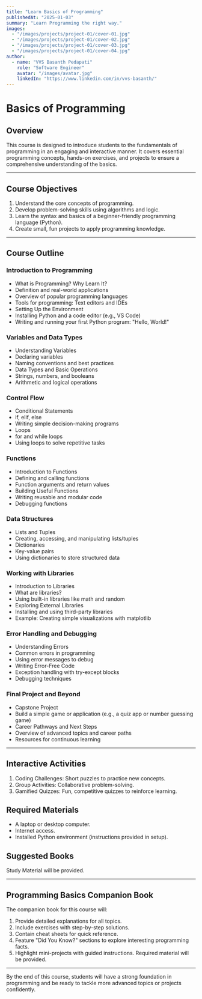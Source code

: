 ```yaml
---
title: "Learn Basics of Programming"
publishedAt: "2025-01-03"
summary: "Learn Programming the right way."
images:
  - "/images/projects/project-01/cover-01.jpg"
  - "/images/projects/project-01/cover-02.jpg"
  - "/images/projects/project-01/cover-03.jpg"
  - "/images/projects/project-01/cover-04.jpg"
author:
  - name: "VVS Basanth Pedapati"
    role: "Software Engineer"
    avatar: "/images/avatar.jpg"
    linkedIn: "https://www.linkedin.com/in/vvs-basanth/"
---
```


# Basics of Programming

## Overview
This course is designed to introduce students to the fundamentals of programming in an engaging and interactive manner. It covers essential programming concepts, hands-on exercises, and projects to ensure a comprehensive understanding of the basics.

---

## Course Objectives
1. Understand the core concepts of programming.
2. Develop problem-solving skills using algorithms and logic.
3. Learn the syntax and basics of a beginner-friendly programming language (Python).
4. Create small, fun projects to apply programming knowledge.

---

## Course Outline

### Introduction to Programming
- What is Programming? Why Learn It?
- Definition and real-world applications
- Overview of popular programming languages
- Tools for programming: Text editors and IDEs
- Setting Up the Environment
- Installing Python and a code editor (e.g., VS Code)
- Writing and running your first Python program: "Hello, World!"

### Variables and Data Types
- Understanding Variables
- Declaring variables
- Naming conventions and best practices
- Data Types and Basic Operations
- Strings, numbers, and booleans
- Arithmetic and logical operations

### Control Flow
- Conditional Statements
- if, elif, else
- Writing simple decision-making programs
- Loops
- for and while loops
- Using loops to solve repetitive tasks

### Functions
- Introduction to Functions
- Defining and calling functions
- Function arguments and return values
- Building Useful Functions
- Writing reusable and modular code
- Debugging functions

### Data Structures
- Lists and Tuples
- Creating, accessing, and manipulating lists/tuples
- Dictionaries
- Key-value pairs
- Using dictionaries to store structured data

### Working with Libraries
- Introduction to Libraries
- What are libraries?
- Using built-in libraries like math and random
- Exploring External Libraries
- Installing and using third-party libraries
- Example: Creating simple visualizations with matplotlib

### Error Handling and Debugging
- Understanding Errors
- Common errors in programming
- Using error messages to debug
- Writing Error-Free Code
- Exception handling with try-except blocks
- Debugging techniques

### Final Project and Beyond
- Capstone Project
- Build a simple game or application (e.g., a quiz app or number guessing game)
- Career Pathways and Next Steps
- Overview of advanced topics and career paths
- Resources for continuous learning

---

## Interactive Activities
1. Coding Challenges: Short puzzles to practice new concepts.
2. Group Activities: Collaborative problem-solving.
3. Gamified Quizzes: Fun, competitive quizzes to reinforce learning.

## Required Materials
- A laptop or desktop computer.
- Internet access.
- Installed Python environment (instructions provided in setup).

## Suggested Books
Study Material will be provided.

---

## Programming Basics Companion Book
The companion book for this course will:
1. Provide detailed explanations for all topics.
2. Include exercises with step-by-step solutions.
3. Contain cheat sheets for quick reference.
4. Feature "Did You Know?" sections to explore interesting programming facts.
5. Highlight mini-projects with guided instructions.
Required material will be provided.

---

By the end of this course, students will have a strong foundation in programming and be ready to tackle more advanced topics or projects confidently.

